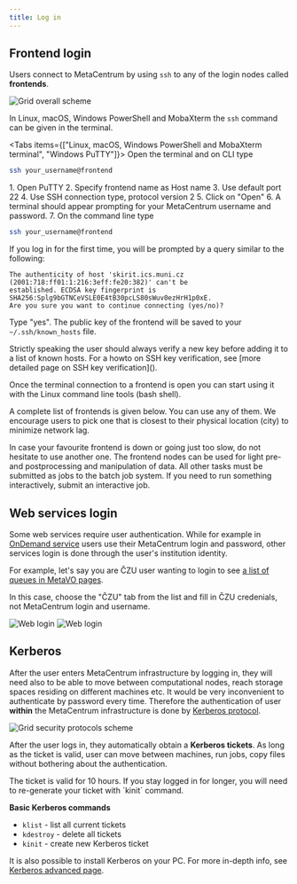 ```yaml
---
title: Log in
---
```


## Frontend login


Users connect to MetaCentrum by using `ssh` to any of the login nodes called **frontends**.

![Grid overall scheme](/img/meta/access/grid-overall-scheme_border.jpg)

In Linux, macOS, Windows PowerShell and MobaXterm the `ssh` command can be given in the terminal.

<Tabs items={["Linux, macOS, Windows PowerShell and MobaXterm terminal", "Windows PuTTY"]}>
<Tab value="Linux, macOS, Windows PowerShell and MobaXterm terminal">
Open the terminal and on CLI type

```bash
ssh your_username@frontend
```
</Tab>
<Tab value="Windows PuTTY">
1. Open PuTTY
2. Specify frontend name as Host name
3. Use default port 22
4. Use SSH connection type, protocol version 2
5. Click on "Open"
6. A terminal should appear prompting for your MetaCentrum username and password.
7. On the command line type

```bash
ssh your_username@frontend
```
</Tab>
</Tabs>

If you log in for the first time, you will be prompted by a query similar to the following:

```
The authenticity of host 'skirit.ics.muni.cz (2001:718:ff01:1:216:3eff:fe20:382)' can't be
established. ECDSA key fingerprint is SHA256:Splg9bGTNCeVSLE0E4tB30pcLS80sWuv0ezHrH1p0xE.
Are you sure you want to continue connecting (yes/no)?
```

Type "yes". The public key of the frontend will be saved to your `~/.ssh/known_hosts` file.

<Callout type="info" title="Tip" icon="💡">
    Strictly speaking the user should always verify a new key before adding it to a list of known hosts. For a howto on SSH key verification, see [more detailed page on SSH key verification]().
</Callout>

Once the terminal connection to a frontend is open you can start using it with the Linux command line tools (bash shell).

A complete list of frontends is given below. You can use any of them. We encourage users to pick one that is closest to their physical location (city) to minimize network lag.

<Callout type="info" title="Tip" icon="💡">
    In case your favourite frontend is down or going just too slow, do not hesitate to use another one.   
</Callout>

<FrontendTable/>


<Callout type="warn" title="Warning">
    The frontend nodes can be used for light pre- and postprocessing and manipulation of data. All other tasks must be submitted as jobs to the batch job system. If you need to run something interactively, submit an interactive job.
</Callout>

## Web services login

Some web services require user authentication. While for example in [OnDemand service](../ondemand) users use their MetaCentrum login and password, other services login is done through the user's institution identity. 

For example, let's say you are ČZU user wanting to login to see [a list of queues in MetaVO pages](https://metavo.metacentrum.cz/en/pbsmon2/queues/list).

In this case, choose the "ČZU" tab from the list and fill in ČZU credenials, not MetaCentrum login and username. 

![Web login](/img/meta/access/login_web_001.png)
![Web login](/img/meta/access/login_web_002.png)

## Kerberos 

After the user enters MetaCentrum infrastructure by logging in, they will need also to be able to move between computational nodes, reach storage spaces residing on different machines etc. It would be very inconvenient to authenticate by password every time. Therefore the authentication of user **within** the MetaCentrum infrastructure is done by [Kerberos protocol](https://en.wikipedia.org/wiki/Kerberos_(protocol)).

![Grid security protocols scheme](/img/meta/access/grid-ssh-kerberos_border.jpg)

After the user logs in, they automatically obtain a **Kerberos tickets**. As long as the ticket is valid, user can move between machines, run jobs, copy files without bothering about the authentication.

<Callout type="warn" title="Warning">
    The ticket is valid for 10 hours. If you stay logged in for longer, you will need to re-generate your ticket with `kinit` command.
</Callout>

**Basic Kerberos commands**

- `klist`  - list all current tickets
- `kdestroy` -  delete all tickets
- `kinit` - create new Kerberos ticket

It is also possible to install Kerberos on your PC. For more in-depth info, see [Kerberos advanced page](./security/kerberos).
